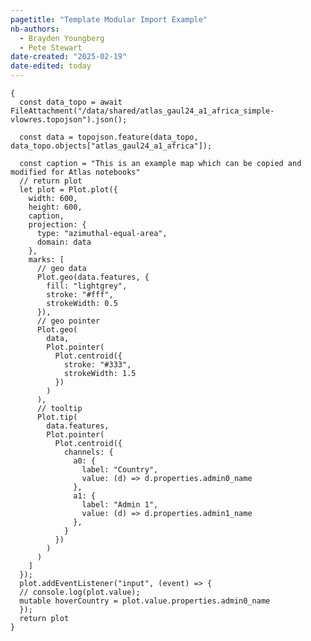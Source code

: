```yaml
---
pagetitle: "Template Modular Import Example"
nb-authors:
  - Brayden Youngberg
  - Pete Stewart
date-created: "2025-02-19"
date-edited: today
---
```


```ojs
{
  const data_topo = await FileAttachment("/data/shared/atlas_gaul24_a1_africa_simple-vlowres.topojson").json();

  const data = topojson.feature(data_topo, data_topo.objects["atlas_gaul24_a1_africa"]);

  const caption = "This is an example map which can be copied and modified for Atlas notebooks"
  // return plot
  let plot = Plot.plot({
    width: 600,
    height: 600,
    caption,
    projection: {
      type: "azimuthal-equal-area",
      domain: data
    },
    marks: [
      // geo data
      Plot.geo(data.features, {
        fill: "lightgrey",
        stroke: "#fff",
        strokeWidth: 0.5
      }),
      // geo pointer
      Plot.geo(
        data,
        Plot.pointer(
          Plot.centroid({
            stroke: "#333",
            strokeWidth: 1.5
          })
        )
      ),
      // tooltip
      Plot.tip(
        data.features,
        Plot.pointer(
          Plot.centroid({
            channels: {
              a0: {
                label: "Country",
                value: (d) => d.properties.admin0_name
              },
              a1: {
                label: "Admin 1", 
                value: (d) => d.properties.admin1_name
              },
            }
          })
        )
      )
    ]
  });
  plot.addEventListener("input", (event) => {
  // console.log(plot.value);
  mutable hoverCountry = plot.value.properties.admin0_name
  });
  return plot
}
```

